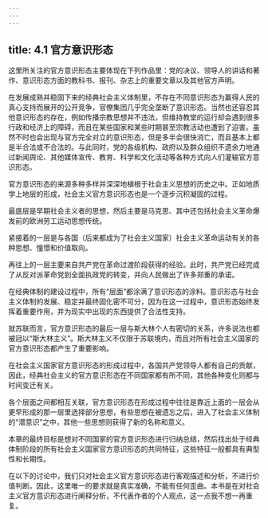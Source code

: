 ```yaml
---
---
---
```

title: 4.1 官方意识形态
---



这里所关注的官方意识形态主要体现在下列作品里：党的决议、领导人的讲话和著作、意识形态方面的教科书、报刊、杂志上的重要文章以及其他官方声明。

在发展成熟并稳固下来的经典社会主义体制里，不存在不同意识形态为赢得人民的真心支持而展开的公开竞争，官僚集团几乎完全垄断了意识形态。当然也还容忍其他意识形态的存在，例如传播宗教思想并不违法，但维持教堂的运行却会遇到很多行政和经济上的障碍，而且在某些国家和某些时期甚至宗教活动也遭到了迫害。虽然不时也会出现与官方完全对立的意识形态，但是多半会很快消亡，而且基本上都是半合法或不合法的。与此同时，党的各级机构、政府以及群众组织不遗余力地通过新闻舆论、其他媒体宣传、教育、科学和文化活动等各种方式向人们灌输官方意识形态。

官方意识形态的来源多种多样并深深地植根于社会主义思想的历史之中。正如地质学上地层的形成，社会主义官方意识形态也是一个逐步沉积凝固的过程。

最底层是早期社会主义者的思想，然后主要是马克思、其中还包括社会主义革命爆发前的欧洲劳工运动思想传统。

紧接着的一层是与各国（后来都成为了社会主义国家）社会主义革命运动有关的各种思想、憧憬和价值取向。

再往上的一层主要来自共产党在革命过渡阶段获得的经验。此时，共产党已经完成了从反对派革命党到全面执政党的转变，并向人民做出了许多郑重的承诺。

在经典体制的建设过程中，所有“层面”都涂满了意识形态的涂料。意识形态与社会主义体制的发展、稳定并最终固化密不可分，因为在这一过程中，意识形态始终发挥着重要作用，并为现实中出现的东西提供了合法性支持。

就苏联而言，官方意识形态的最后一层与斯大林个人有密切的关系，许多说法也都被冠以“斯大林主义”。斯大林主义不仅限于苏联境内，而且对所有社会主义国家的官方意识形态都产生了重要影响。

在社会主义国家官方意识形态的形成过程中，各国共产党领导人都有自己的贡献，因此，经典社会主义的官方意识形态在不同国家都有所不同，其他各种变化则都与时间变迁有关。

各个层面之间都相互关联，官方意识形态在形成过程中往往是靠近上面的一层会从更早形成的那一层里选择部分思想，有些思想在被遗忘之后，进入了社会主义体制的“潜意识”之中，其他一些思想则获得了新的名称和意义。

本章的最终目标是想对不同国家的官方意识形态进行归纳总结，然后找出处于经典体制阶段的所有社会主义国家官方意识形态的共同特征，这些特征一般都具有典型性和长期性。

在以下的讨论中，我们只对社会主义官方意识形态进行客观描述和分析，不进行价值判断。因此，这里唯一的要求就是真实准确，不能有任何歪曲。本书是在对社会主义官方意识形态进行阐释分析，不代表作者的个人观点，这一点我不想一再重复。